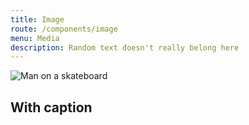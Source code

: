 ```yaml
---
title: Image
route: /components/image
menu: Media
description: Random text doesn't really belong here
---
```



<Image
  alt="Man on a skateboard"
  src="https://images.unsplash.com/photo-1520045892732-304bc3ac5d8e?ixlib=rb-1.2.1&auto=format&fit=crop&w=900&q=60"
/>

<PropsTable component={Image} />

## With caption
